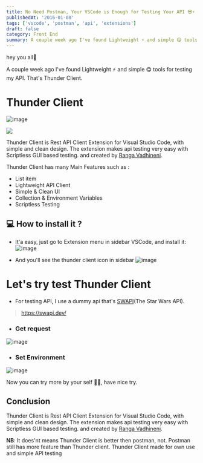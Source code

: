 ```yaml
---
title: No Need Postman, Your VSCode is Enough for Testing Your API 😎⚡
publishedAt: '2016-01-08'
tags: ['vscode', 'postman', 'api', 'extensions']
draft: false
category: Front End
summary: A couple week ago I've found Lightweight ⚡ and simple 😋 tools for testing my API. That's Thunder Client.
---
```


hey you all👋

A couple week ago I've found Lightweight ⚡ and simple 😋 tools for testing my API. That's Thunder Client.

# Thunder Client
![image](https://dev-to-uploads.s3.amazonaws.com/uploads/articles/tizuy1k1jeez7uzogpym.png)

![](https://github.com/rangav/thunder-client-support/blob/master/images/thunder-client.gif?raw=true)

Thunder Client is Rest API Client Extension for Visual Studio Code, with simple and clean design. The extension makes api testing very easy with Scriptless GUI based testing. and created by [Ranga Vadhineni](https://twitter.com/ranga_vadhineni).

Thunder Client has many Main Features such as :

 - List item
 - Lightweight API Client
 - Simple & Clean UI
 - Collection & Environment Variables
 - Scriptless Testing

## 💻 How to install it ?

 - It'a easy, just go to Extension menu in sidebar VSCode, and install it:
![image](https://dev-to-uploads.s3.amazonaws.com/uploads/articles/o9fzrrb32wzisc17ptjv.png)

 - And you'll see the thunder client icon in sidebar
![image](https://dev-to-uploads.s3.amazonaws.com/uploads/articles/v383nyhy1xaahlhixbrn.png)

# Let's try test Thunder Client

 - For testing API, I use a dummy api that's [SWAPI](https://swapi.dev/)(The Star Wars API).

> https://swapi.dev/

 - ### Get request
![image](https://dev-to-uploads.s3.amazonaws.com/uploads/articles/jbim7792zhhwk57w4w42.png)

 - ### Set Environment
![image](https://dev-to-uploads.s3.amazonaws.com/uploads/articles/3mqoexo2ptuujjkqford.png)

Now you can try more by your self 🙌🙌, have nice try.

## Conclusion

Thunder Client is Rest API Client Extension for Visual Studio Code, with simple and clean design. The extension makes api testing very easy with Scriptless GUI based testing. and created by [Ranga Vadhineni](https://twitter.com/ranga_vadhineni).

**NB**: It does'nt means Thunder Client is better then postman, not. Postman still has more feature than Thunder client. Thunder Client made for own use and simple API testing